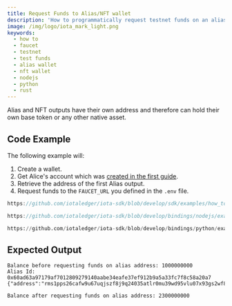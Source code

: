 ```yaml
---
title: Request Funds to Alias/NFT wallet
description: 'How to programmatically request testnet funds on an alias or nft address'
image: /img/logo/iota_mark_light.png
keywords:
  - how to
  - faucet
  - testnet
  - test funds
  - alias wallet
  - nft wallet
  - nodejs
  - python
  - rust
---
```



Alias and NFT outputs have their own address and therefore can hold their own base token or any other native asset.

<AliasNFT />
<TipFaucet />

## Code Example

The following example will:

1. Create a wallet.
2. Get Alice's account which was [created in the first guide](../accounts-and-addresses/create-account.mdx).
3. Retrieve the address of the first Alias output.
4. Request funds to the `FAUCET_URL` you defined in the `.env` file.

<Tabs groupId="language" queryString>
<TabItem value="rust" label="Rust">

```rust reference
https://github.com/iotaledger/iota-sdk/blob/develop/sdk/examples/how_tos/alias_wallet/request_funds.rs
```

</TabItem>
<TabItem value="typescript-node" label="Typescript (Node.js)">

```typescript reference
https://github.com/iotaledger/iota-sdk/blob/develop/bindings/nodejs/examples/how_tos/alias_wallet/request-funds.ts
```

</TabItem>
<TabItem value="python" label="Python">

```python reference
https://github.com/iotaledger/iota-sdk/blob/develop/bindings/python/examples/how_tos/alias_wallet/request_funds.py
```

</TabItem>
</Tabs>

## Expected Output

```plaintext
Balance before requesting funds on alias address: 1000000000
Alias Id: 0x60ad63a97179af7012809279140aabe34eafe37ef912b9a5a33fc7f8c58a20a7
{"address":"rms1pps26cafw9u67uqjszf8j9q24035atlr0mu39wd95vlu07x93gs2wf8n29a","waitingRequests":1}

Balance after requesting funds on alias address: 2300000000
```
